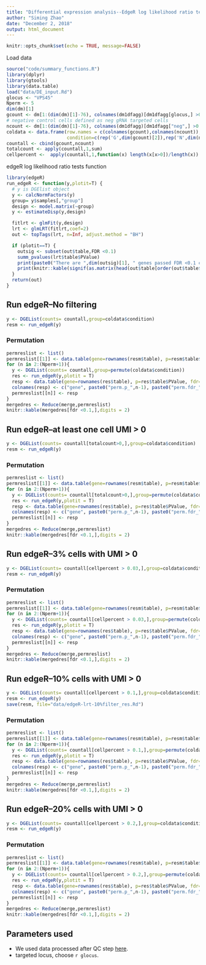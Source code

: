 ```yaml
---
title: "Differential expression analysis--EdgeR log likelihood ratio tests"
author: "Siming Zhao"
date: "December 2, 2018"
output: html_document
---
```


```r
knitr::opts_chunk$set(echo = TRUE, message=FALSE)
```

Load data
```r
source("code/summary_functions.R")
library(dplyr)
library(gtools)
library(data.table)
load("data/DE_input.Rd")
glocus <- "VPS45"
Nperm <- 5
dim(dm)[1]
gcount <- dm[1:(dim(dm)[1]-76), colnames(dm1dfagg)[dm1dfagg[glocus,] >0 & nlocus==1]]
# negative control cells defined as neg gRNA targeted cells
ncount <- dm[1:(dim(dm)[1]-76), colnames(dm1dfagg)[dm1dfagg["neg",] >0 & nlocus==1]]
coldata <- data.frame(row.names = c(colnames(gcount),colnames(ncount)),     
                      condition=c(rep('G',dim(gcount)[2]),rep('N',dim(ncount)[2])))
countall <- cbind(gcount,ncount)
totalcount <- apply(countall,1,sum)
cellpercent <-  apply(countall,1,function(x) length(x[x>0])/length(x))
```

edgeR log likelihood ratio tests function
```r
library(edgeR)
run_edgeR <- function(y,plotit=T) {
  # y is DGElist object
  y <- calcNormFactors(y)
  group= y$samples[,"group"]
  design <- model.matrix(~group)
  y <- estimateDisp(y,design)

  fitlrt <- glmFit(y,design)
  lrt <- glmLRT(fitlrt,coef=2)
  out <- topTags(lrt, n=Inf, adjust.method = "BH")

  if (plotit==T) {
    outsig <- subset(out$table,FDR <0.1) 
    summ_pvalues(lrt$table$PValue)
    print(paste0("There are ",dim(outsig)[1], " genes passed FDR <0.1 cutoff"))
    print(knitr::kable(signif(as.matrix(head(out$table[order(out$table$PValue),])),digit=2)))
  }
  return(out)
}
```

## Run edgeR--No filtering
```r
y <- DGEList(counts= countall,group=coldata$condition)
resm <- run_edgeR(y)
```

### Permutation
```r
permreslist <- list()
permreslist[[1]] <- data.table(gene=rownames(resm$table), p=resm$table$PValue, fdr=resm$table$FDR, key="gene")
for (n in 2:(Nperm+1)){
  y <- DGEList(counts= countall,group=permute(coldata$condition))
  res <- run_edgeR(y,plotit = T)
  resp <- data.table(gene=rownames(res$table), p=res$table$PValue, fdr=res$table$FDR, key="gene")
  colnames(resp) <- c("gene", paste0("perm.p_",n-1), paste0("perm.fdr_",n-1))
  permreslist[[n]] <- resp
}
mergedres <- Reduce(merge,permreslist)
knitr::kable(mergedres[fdr <0.1,],digits = 2)
```

## Run edgeR--at least one cell UMI > 0 
```r
y <- DGEList(counts= countall[totalcount>0,],group=coldata$condition)
resm <- run_edgeR(y)
```

### Permutation
```r
permreslist <- list()
permreslist[[1]] <- data.table(gene=rownames(resm$table), p=resm$table$PValue, fdr=resm$table$FDR, key="gene")
for (n in 2:(Nperm+1)){
  y <- DGEList(counts= countall[totalcount>0,],group=permute(coldata$condition))
  res <- run_edgeR(y,plotit = T)
  resp <- data.table(gene=rownames(res$table), p=res$table$PValue, fdr=res$table$FDR, key="gene")
  colnames(resp) <- c("gene", paste0("perm.p_",n-1), paste0("perm.fdr_",n-1))
  permreslist[[n]] <- resp
}
mergedres <- Reduce(merge,permreslist)
knitr::kable(mergedres[fdr <0.1,],digits = 2)
```

## Run edgeR--3% cells with UMI > 0
```r
y <- DGEList(counts= countall[cellpercent > 0.03,],group=coldata$condition)
resm <- run_edgeR(y)
```

### Permutation
```r
permreslist <- list()
permreslist[[1]] <- data.table(gene=rownames(resm$table), p=resm$table$PValue, fdr=resm$table$FDR, key="gene")
for (n in 2:(Nperm+1)){
  y <- DGEList(counts= countall[cellpercent > 0.03,],group=permute(coldata$condition))
  res <- run_edgeR(y,plotit = T)
  resp <- data.table(gene=rownames(res$table), p=res$table$PValue, fdr=res$table$FDR, key="gene")
  colnames(resp) <- c("gene", paste0("perm.p_",n-1), paste0("perm.fdr_",n-1))
  permreslist[[n]] <- resp
}
mergedres <- Reduce(merge,permreslist)
knitr::kable(mergedres[fdr <0.1,],digits = 2)
```

## Run edgeR--10% cells with UMI > 0
```r
y <- DGEList(counts= countall[cellpercent > 0.1,],group=coldata$condition)
resm <- run_edgeR(y)
save(resm, file="data/edgeR-lrt-10%filter_res.Rd")
```

### Permutation
```r
permreslist <- list()
permreslist[[1]] <- data.table(gene=rownames(resm$table), p=resm$table$PValue, fdr=resm$table$FDR, key="gene")
for (n in 2:(Nperm+1)){
  y <- DGEList(counts= countall[cellpercent > 0.1,],group=permute(coldata$condition))
  res <- run_edgeR(y,plotit = T)
  resp <- data.table(gene=rownames(res$table), p=res$table$PValue, fdr=res$table$FDR, key="gene")
  colnames(resp) <- c("gene", paste0("perm.p_",n-1), paste0("perm.fdr_",n-1))
  permreslist[[n]] <- resp
}
mergedres <- Reduce(merge,permreslist)
knitr::kable(mergedres[fdr <0.1,],digits = 2)
```

## Run edgeR--20% cells with UMI > 0
```r
y <- DGEList(counts= countall[cellpercent > 0.2,],group=coldata$condition)
resm <- run_edgeR(y)
```

### Permutation
```r
permreslist <- list()
permreslist[[1]] <- data.table(gene=rownames(resm$table), p=resm$table$PValue, fdr=resm$table$FDR, key="gene")
for (n in 2:(Nperm+1)){
  y <- DGEList(counts= countall[cellpercent > 0.2,],group=permute(coldata$condition))
  res <- run_edgeR(y,plotit = T)
  resp <- data.table(gene=rownames(res$table), p=res$table$PValue, fdr=res$table$FDR, key="gene")
  colnames(resp) <- c("gene", paste0("perm.p_",n-1), paste0("perm.fdr_",n-1))
  permreslist[[n]] <- resp
}
mergedres <- Reduce(merge,permreslist)
knitr::kable(mergedres[fdr <0.1,],digits = 2)
```

## Parameters used
* We used data processed after QC step [here](Quality_metrics.html).  
* targeted locus, choose `r glocus`. 
